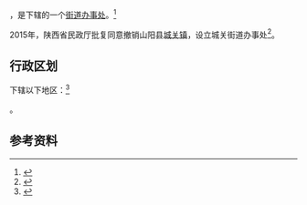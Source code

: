 {{中国乡级行政区|61/10/24/100/000}}

'''{{PAGENAMEBASE}}'''，是{{PRC admin/fullname|61/10/24/100/000|3}}下辖的一个[[街道办事处|街道办事处]]。<ref>{{PRC admin/ref sgc|{{PRC admin/parent|61/10/24/100/000}}}}</ref>

2015年，陕西省民政厅批复同意撤销山阳县[[城关镇_(山阳县)|城关镇]]，设立城关街道办事处<ref>{{Cite web |url=http://shaanxi.mca.gov.cn/article/mzyw1/201507/20150700841888.shtml |title=陕西省民政厅关于陕西省乡镇行政区划调整的公告 |access-date=2017-09-14 |archive-url=https://web.archive.org/web/20170914220400/http://shaanxi.mca.gov.cn/article/mzyw1/201507/20150700841888.shtml |archive-date=2017-09-14 |dead-url=yes }}</ref>。

== 行政区划 ==

{{PAGENAMEBASE}}下辖以下地区：<ref>{{PRC admin/ref sgc|61/10/24/100/000}}</ref>

{{PRC admin/children|61/10/24/100/000}}。

== 参考资料 ==

{{reflist}}

{{行政区划小作品}}
{{PRC admin/navcat|61/10/24/100/000}}